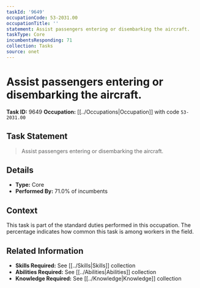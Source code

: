 ```yaml
---
taskId: '9649'
occupationCode: 53-2031.00
occupationTitle: ''
statement: Assist passengers entering or disembarking the aircraft.
taskType: Core
incumbentsResponding: 71
collection: Tasks
source: onet
---
```

# Assist passengers entering or disembarking the aircraft.

**Task ID:** 9649
**Occupation:** [[../Occupations|Occupation]] with code `53-2031.00`

## Task Statement

> Assist passengers entering or disembarking the aircraft.

## Details

- **Type:** Core
- **Performed By:** 71.0% of incumbents

## Context

This task is part of the standard duties performed in this occupation. The percentage indicates how common this task is among workers in the field.

## Related Information

- **Skills Required:** See [[../Skills|Skills]] collection
- **Abilities Required:** See [[../Abilities|Abilities]] collection
- **Knowledge Required:** See [[../Knowledge|Knowledge]] collection
